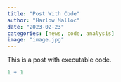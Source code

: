 ```yaml
---
title: "Post With Code"
author: "Harlow Malloc"
date: "2023-02-23"
categories: [news, code, analysis]
image: "image.jpg"
---
```


This is a post with executable code.

```r
1 + 1
```
